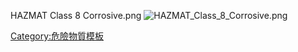 HAZMAT Class 8 Corrosive.png<noinclude>
[[Image:HAZMAT Class 8 Corrosive.png|thumb]]
[[Category:危險物質模板]]
</noinclude>